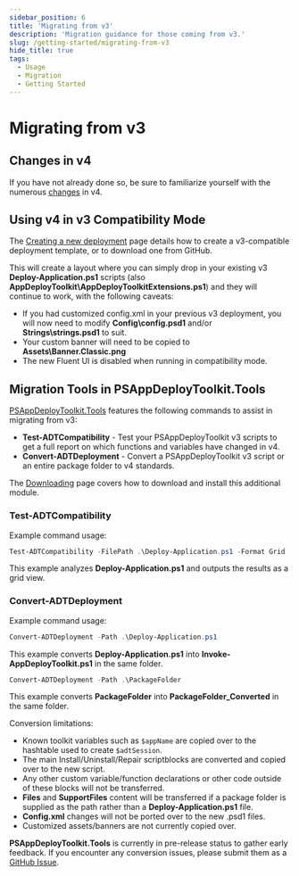 ```yaml
---
sidebar_position: 6
title: 'Migrating from v3'
description: 'Migration guidance for those coming from v3.'
slug: /getting-started/migrating-from-v3
hide_title: true
tags:
  - Usage
  - Migration
  - Getting Started
---
```


# Migrating from v3

## Changes in v4

If you have not already done so, be sure to familiarize yourself with the numerous [changes](/docs/getting-started/changes-in-v4) in v4.

## Using v4 in v3 Compatibility Mode

The [Creating a new deployment](/docs/getting-started/creating-a-new-deployment) page details how to create a v3-compatible deployment template, or to download one from GitHub.

This will create a layout where you can simply drop in your existing v3 **Deploy-Application.ps1** scripts (also **AppDeployToolkit\AppDeployToolkitExtensions.ps1**) and they will continue to work, with the following caveats:

- If you had customized config.xml in your previous v3 deployment, you will now need to modify **Config\config.psd1** and/or **Strings\strings.psd1** to suit.
- Your custom banner will need to be copied to **Assets\Banner.Classic.png**
- The new Fluent UI is disabled when running in compatibility mode.

## Migration Tools in PSAppDeployToolkit.Tools

[PSAppDeployToolkit.Tools](https://github.com/PSAppDeployToolkit/PSAppDeployToolkit.Tools) features the following commands to assist in migrating from v3:

- **Test-ADTCompatibility** - Test your PSAppDeployToolkit v3 scripts to get a full report on which functions and variables have changed in v4.
- **Convert-ADTDeployment** - Convert a PSAppDeployToolkit v3 script or an entire package folder to v4 standards.

The [Downloading](/docs/getting-started/downloading) page covers how to download and install this additional module.

### Test-ADTCompatibility
Example command usage:

```powershell
Test-ADTCompatibility -FilePath .\Deploy-Application.ps1 -Format Grid
```

This example analyzes **Deploy-Application.ps1** and outputs the results as a grid view.


### Convert-ADTDeployment
Example command usage:
```powershell
Convert-ADTDeployment -Path .\Deploy-Application.ps1
```
This example converts **Deploy-Application.ps1** into **Invoke-AppDeployToolkit.ps1** in the same folder.

```powershell
Convert-ADTDeployment -Path .\PackageFolder
```
This example converts **PackageFolder** into **PackageFolder_Converted** in the same folder.

Conversion limitations:

- Known toolkit variables such as `$appName` are copied over to the hashtable used to create `$adtSession`.
- The main Install/Uninstall/Repair scriptblocks are converted and copied over to the new script.
- Any other custom variable/function declarations or other code outside of these blocks will not be transferred.
- **Files** and **SupportFiles** content will be transferred if a package folder is supplied as the path rather than a **Deploy-Application.ps1** file.
- **Config.xml** changes will not be ported over to the new .psd1 files.
- Customized assets/banners are not currently copied over.

**PSAppDeployToolkit.Tools** is currently in pre-release status to gather early feedback. If you encounter any conversion issues, please submit them as a [GitHub Issue](https://github.com/PSAppDeployToolkit/PSAppDeployToolkit.Tools/issues).
